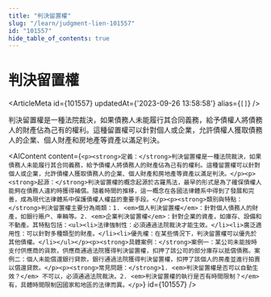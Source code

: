 ```yaml
---
title: "判決留置權"
slug: "/learn/judgment-lien-101557"
id: "101557"
hide_table_of_contents: true
---
```



# 判決留置權

<ArticleMeta id={101557} updatedAt={'2023-09-26 13:58:58'} alias={`[]`} />
<div className='border-solid border-b border-t-0 my-4 border-[var(--ifm-color-gray-300)]' />

判決留置權是一種法院裁決，如果債務人未能履行其合同義務，給予債權人將債務人的財產佔為己有的權利。這種留置權可以針對個人或企業，允許債權人獲取債務人的企業、個人財產和房地產等資產以滿足判決。

<AIContent content={`<p><strong>定義：</strong>判決留置權是一種法院裁決，如果債務人未能履行其合同義務，給予債權人將債務人的財產佔為己有的權利。這種留置權可以針對個人或企業，允許債權人獲取債務人的企業、個人財產和房地產等資產以滿足判決。</p><p><strong>起源：</strong>判決留置權的概念起源於古羅馬法，最早的形式是為了確保債權人能夠在債務人違約時獲得補償。隨着時間的推移，這一概念在各國法律體系中得到了發展和完善，成為現代法律體系中保護債權人權益的重要手段。</p><p><strong>類別與特點：</strong>判決留置權主要分為兩類：1. <em>個人判決留置權</em>：針對個人債務人的財產，如銀行賬户、車輛等。2. <em>企業判決留置權</em>：針對企業的資產，如庫存、設備和不動產。其特點包括：<ul><li>法律強制性：必須通過法院裁決才能生效。</li><li>廣泛適用性：可以針對多種類型的財產。</li><li>優先權：在某些情況下，判決留置權可以優先於其他債權。</li></ul></p><p><strong>具體案例：</strong>案例一：某公司未能按時支付供應商的貨款，供應商通過法院獲得判決留置權，扣押了該公司的部分庫存以抵償債務。案例二：個人未能償還銀行貸款，銀行通過法院獲得判決留置權，扣押了該個人的房產並進行拍賣以償還貸款。</p><p><strong>常見問題：</strong>1. <em>判決留置權是否可以自動生效？</em> 不可以，必須通過法院裁決。2. <em>判決留置權的執行是否有時間限制？</em> 有，具體時間限制因國家和地區的法律而異。</p>`} id={101557} />
